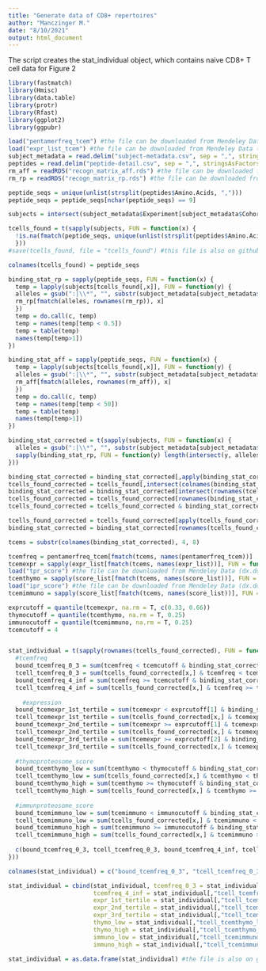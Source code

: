 ```yaml
---
title: "Generate data of CD8+ repertoires"
author: "Manczinger M."
date: "8/10/2021"
output: html_document
---
```


The script creates the stat_individual object, which contains naive CD8+ T cell data for Figure 2

```r
library(fastmatch)
library(Hmisc)
library(data.table)
library(protr)
library(Rfast)
library(ggplot2)
library(ggpubr)

load("pentamerfreq_tcem") #the file can be downloaded from Mendeley Data (dx.doi.org/10.17632/63xr979845.1) or generated by the dataset_contruction.Rmd script
load("expr_list_tcem") #the file can be downloaded from Mendeley Data (dx.doi.org/10.17632/63xr979845.1) or generated by the creation_of_expr_list_object.Rmd script
subject_metadata = read.delim("subject-metadata.csv", sep = ",", stringsAsFactors = F) #the file was downloaded from https://adaptivepublic.blob.core.windows.net/publishedproject-supplements/covid-2020/ImmuneCODE-MIRA-Release002.zip
peptides = read.delim("peptide-detail.csv", sep = ",", stringsAsFactors = F) #the file was downloaded from https://adaptivepublic.blob.core.windows.net/publishedproject-supplements/covid-2020/ImmuneCODE-MIRA-Release002.zip; the file can be downloaded from Mendeley Data (dx.doi.org/10.17632/63xr979845.1)
rm_aff = readRDS("recogn_matrix_aff.rds") #the file can be downloaded from Mendeley Data (dx.doi.org/10.17632/63xr979845.1). It contains HLA binding data generated by NetMHCPan-4.0
rm_rp = readRDS("recogn_matrix_rp.rds") #the file can be downloaded from Mendeley Data (dx.doi.org/10.17632/63xr979845.1). It contains HLA binding data generated by NetMHCPan-4.0
```


```r
peptide_seqs = unique(unlist(strsplit(peptides$Amino.Acids, ",")))
peptide_seqs = peptide_seqs[nchar(peptide_seqs) == 9]

subjects = intersect(subject_metadata$Experiment[subject_metadata$Cohort == "Healthy (No known exposure)" & subject_metadata$Cell.Type == "naive_CD8"], unique(peptides$Experiment))

tcells_found = t(sapply(subjects, FUN = function(x) { 
  !is.na(fmatch(peptide_seqs, unique(unlist(strsplit(peptides$Amino.Acids[peptides$Experiment == x], ",")))))
  }))
#save(tcells_found, file = "tcells_found") #this file is also on github

colnames(tcells_found) = peptide_seqs

binding_stat_rp = sapply(peptide_seqs, FUN = function(x) {
  temp = lapply(subjects[tcells_found[,x]], FUN = function(y) {
  alleles = gsub(":|\\*", "", substr(subject_metadata[subject_metadata$Experiment == y, 9:14], 1, 7))
  rm_rp[fmatch(alleles, rownames(rm_rp)), x]
  })
  temp = do.call(c, temp)
  temp = names(temp[temp < 0.5])
  temp = table(temp)
  names(temp[temp>1])
})

binding_stat_aff = sapply(peptide_seqs, FUN = function(x) {
  temp = lapply(subjects[tcells_found[,x]], FUN = function(y) {
  alleles = gsub(":|\\*", "", substr(subject_metadata[subject_metadata$Experiment == y, 9:14], 1, 7))
  rm_aff[fmatch(alleles, rownames(rm_aff)), x]
  })
  temp = do.call(c, temp)
  temp = names(temp[temp < 50])
  temp = table(temp)
  names(temp[temp>1])
})

binding_stat_corrected = t(sapply(subjects, FUN = function(x) {
  alleles = gsub(":|\\*", "", substr(subject_metadata[subject_metadata$Experiment == x, 9:14], 1, 7))
  sapply(binding_stat_rp, FUN = function(y) length(intersect(y, alleles)) > 0) & sapply(binding_stat_aff, FUN = function(y) length(intersect(y, alleles)) > 0)
}))

binding_stat_corrected = binding_stat_corrected[,apply(binding_stat_corrected, 2, FUN = function(x) sum(x) > 0)]
tcells_found_corrected = tcells_found[,intersect(colnames(binding_stat_corrected), colnames(tcells_found))]
binding_stat_corrected = binding_stat_corrected[intersect(rownames(tcells_found_corrected), rownames(binding_stat_corrected)),]
tcells_found_corrected = tcells_found_corrected[rownames(binding_stat_corrected),]
tcells_found_corrected = tcells_found_corrected & binding_stat_corrected

tcells_found_corrected = tcells_found_corrected[apply(tcells_found_corrected, 1, FUN = function(x) sum(x) >= 20),]
binding_stat_corrected = binding_stat_corrected[rownames(tcells_found_corrected),]

tcems = substr(colnames(binding_stat_corrected), 4, 8)

tcemfreq = pentamerfreq_tcem[fmatch(tcems, names(pentamerfreq_tcem))]
tcemexpr = sapply(expr_list[fmatch(tcems, names(expr_list))], FUN = function(x) median(x, na.rm = T))
load("tpr_score") #the file can be downloaded from Mendeley Data (dx.doi.org/10.17632/63xr979845.1) or generated by the calculation_of_thymoproteasomal_and_immunoproteasomal_cleavage_scores.Rmd script
tcemthymo = sapply(score_list[fmatch(tcems, names(score_list))], FUN = function(x) median(x, na.rm = T))
load("ipr_score") #the file can be downloaded from Mendeley Data (dx.doi.org/10.17632/63xr979845.1) or generated by the calculation_of_thymoproteasomal_and_immunoproteasomal_cleavage_scores.Rmd script
tcemimmuno = sapply(score_list[fmatch(tcems, names(score_list))], FUN = function(x) median(x, na.rm = T))

exprcutoff = quantile(tcemexpr, na.rm = T, c(0.33, 0.66))
thymocutoff = quantile(tcemthymo, na.rm = T, 0.25)
immunocutoff = quantile(tcemimmuno, na.rm = T, 0.25)
tcemcutoff = 4


stat_individual = t(sapply(rownames(tcells_found_corrected), FUN = function(x) {
  #tcemfreq
  bound_tcemfreq_0_3 = sum(tcemfreq < tcemcutoff & binding_stat_corrected[x,])
  tcell_tcemfreq_0_3 = sum(tcells_found_corrected[x,] & tcemfreq < tcemcutoff & binding_stat_corrected[x,])
  bound_tcemfreq_4_inf = sum(tcemfreq >= tcemcutoff & binding_stat_corrected[x,])
  tcell_tcemfreq_4_inf = sum(tcells_found_corrected[x,] & tcemfreq >= tcemcutoff & binding_stat_corrected[x,])
  
    #expression
  bound_tcemexpr_1st_tertile = sum(tcemexpr < exprcutoff[1] & binding_stat_corrected[x,], na.rm = T)
  tcell_tcemexpr_1st_tertile = sum(tcells_found_corrected[x,] & tcemexpr < exprcutoff[1] & binding_stat_corrected[x,], na.rm = T)
  bound_tcemexpr_2nd_tertile = sum(tcemexpr >= exprcutoff[1] & tcemexpr < exprcutoff[2] & binding_stat_corrected[x,], na.rm = T)
  tcell_tcemexpr_2nd_tertile = sum(tcells_found_corrected[x,] & tcemexpr >= exprcutoff[1] & tcemexpr < exprcutoff[2] & binding_stat_corrected[x,], na.rm = T) 
  bound_tcemexpr_3rd_tertile = sum(tcemexpr >= exprcutoff[2] & binding_stat_corrected[x,], na.rm = T)
  tcell_tcemexpr_3rd_tertile = sum(tcells_found_corrected[x,] & tcemexpr >= exprcutoff[2] & binding_stat_corrected[x,], na.rm = T)
  
  #thymoproteosome_score
  bound_tcemthymo_low = sum(tcemthymo < thymocutoff & binding_stat_corrected[x,], na.rm = T)
  tcell_tcemthymo_low = sum(tcells_found_corrected[x,] & tcemthymo < thymocutoff & binding_stat_corrected[x,], na.rm = T)
  bound_tcemthymo_high = sum(tcemthymo >= thymocutoff & binding_stat_corrected[x,], na.rm = T)
  tcell_tcemthymo_high = sum(tcells_found_corrected[x,] & tcemthymo >= thymocutoff & binding_stat_corrected[x,], na.rm = T)
  
  #immunproteosome_score
  bound_tcemimmuno_low = sum(tcemimmuno < immunocutoff & binding_stat_corrected[x,], na.rm = T)
  tcell_tcemimmuno_low = sum(tcells_found_corrected[x,] & tcemimmuno < immunocutoff & binding_stat_corrected[x,], na.rm = T)
  bound_tcemimmuno_high = sum(tcemimmuno >= immunocutoff & binding_stat_corrected[x,], na.rm = T)
  tcell_tcemimmuno_high = sum(tcells_found_corrected[x,] & tcemimmuno >= immunocutoff & binding_stat_corrected[x,], na.rm = T)
  
  c(bound_tcemfreq_0_3, tcell_tcemfreq_0_3, bound_tcemfreq_4_inf, tcell_tcemfreq_4_inf, bound_tcemexpr_1st_tertile, tcell_tcemexpr_1st_tertile, bound_tcemexpr_2nd_tertile, tcell_tcemexpr_2nd_tertile, bound_tcemexpr_3rd_tertile, tcell_tcemexpr_3rd_tertile, bound_tcemthymo_low, tcell_tcemthymo_low, bound_tcemthymo_high, tcell_tcemthymo_high, bound_tcemimmuno_low, tcell_tcemimmuno_low, bound_tcemimmuno_high, tcell_tcemimmuno_high)
}))

colnames(stat_individual) = c("bound_tcemfreq_0_3", "tcell_tcemfreq_0_3", "bound_tcemfreq_4_inf", "tcell_tcemfreq_4_inf", "bound_tcemexpr_1st_tertile", "tcell_tcemexpr_1st_tertile", "bound_tcemexpr_2nd_tertile", "tcell_tcemexpr_2nd_tertile", "bound_tcemexpr_3rd_tertile", "tcell_tcemexpr_3rd_tertile", "bound_tcemthymo_low", "tcell_tcemthymo_low", "bound_tcemthymo_high", "tcell_tcemthymo_high", "bound_tcemimmuno_low", "tcell_tcemimmuno_low", "bound_tcemimmuno_high", "tcell_tcemimmuno_high")

stat_individual = cbind(stat_individual, tcemfreq_0_3 = stat_individual[,"tcell_tcemfreq_0_3"]/ stat_individual[,"bound_tcemfreq_0_3"],
                        tcemfreq_4_inf = stat_individual[,"tcell_tcemfreq_4_inf"]/ stat_individual[,"bound_tcemfreq_4_inf"],
                        expr_1st_tertile = stat_individual[,"tcell_tcemexpr_1st_tertile"]/ stat_individual[,"bound_tcemexpr_1st_tertile"],
                        expr_2nd_tertile = stat_individual[,"tcell_tcemexpr_2nd_tertile"]/ stat_individual[,"bound_tcemexpr_2nd_tertile"],
                        expr_3rd_tertile = stat_individual[,"tcell_tcemexpr_3rd_tertile"]/ stat_individual[,"bound_tcemexpr_3rd_tertile"],
                        thymo_low = stat_individual[,"tcell_tcemthymo_low"]/ stat_individual[,"bound_tcemthymo_low"],
                        thymo_high = stat_individual[,"tcell_tcemthymo_high"]/ stat_individual[,"bound_tcemthymo_high"],
                        immuno_low = stat_individual[,"tcell_tcemimmuno_low"]/ stat_individual[,"bound_tcemimmuno_low"],
                        immuno_high = stat_individual[,"tcell_tcemimmuno_high"]/ stat_individual[,"bound_tcemimmuno_high"])

stat_individual = as.data.frame(stat_individual) #the file is also on github
```


